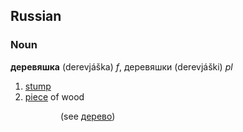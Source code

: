 ==Russian==
===Noun===
'''деревяшка''' (derevjáška) ''f'', деревяшки (derevjáški) ''pl''

#[[stump]]
#[[piece]] of wood


::(see [[дерево]])